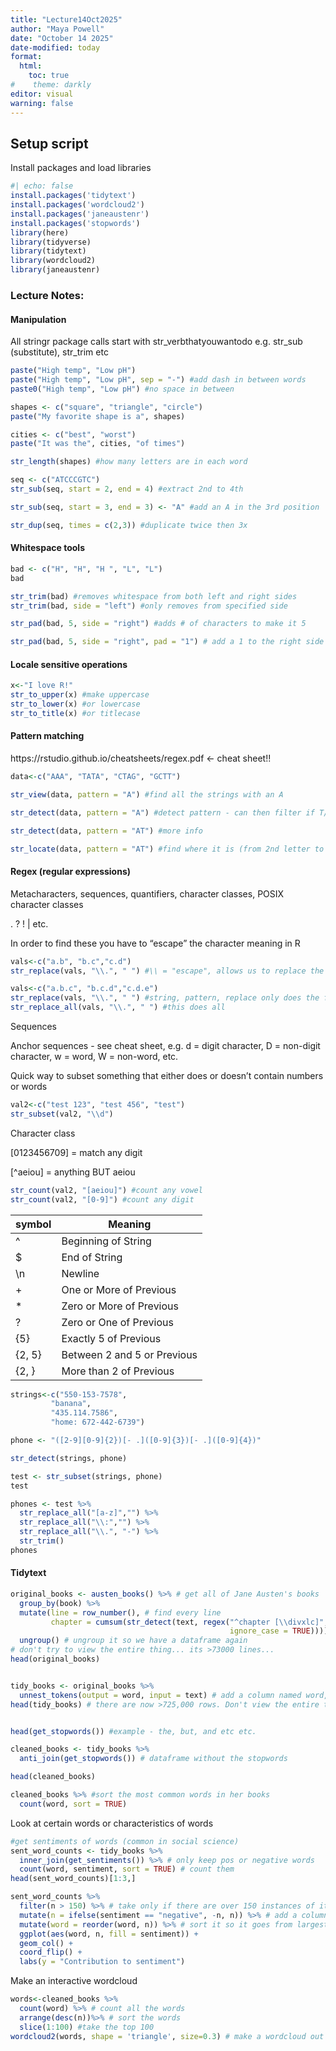 ```yaml
---
title: "Lecture14Oct2025"
author: "Maya Powell"
date: "October 14 2025"
date-modified: today
format:
  html:
    toc: true
#    theme: darkly
editor: visual
warning: false
---
```


## Setup script

Install packages and load libraries

```r
#| echo: false
install.packages('tidytext')
install.packages('wordcloud2')
install.packages('janeaustenr')
install.packages('stopwords')
library(here)
library(tidyverse)
library(tidytext)
library(wordcloud2)
library(janeaustenr)
```

### Lecture Notes:

#### Manipulation

All stringr package calls start with str_verbthatyouwantodo e.g. str_sub (substitute), str_trim etc

```r
paste("High temp", "Low pH")
paste("High temp", "Low pH", sep = "-") #add dash in between words
paste0("High temp", "Low pH") #no space in between

shapes <- c("square", "triangle", "circle")
paste("My favorite shape is a", shapes)

cities <- c("best", "worst")
paste("It was the", cities, "of times")

str_length(shapes) #how many letters are in each word

seq <- c("ATCCCGTC")
str_sub(seq, start = 2, end = 4) #extract 2nd to 4th

str_sub(seq, start = 3, end = 3) <- "A" #add an A in the 3rd position

str_dup(seq, times = c(2,3)) #duplicate twice then 3x

```

#### Whitespace tools

```r
bad <- c("H", "H", "H ", "L", "L")
bad

str_trim(bad) #removes whitespace from both left and right sides
str_trim(bad, side = "left") #only removes from specified side

str_pad(bad, 5, side = "right") #adds # of characters to make it 5

str_pad(bad, 5, side = "right", pad = "1") # add a 1 to the right side after the 5th character

```

#### Locale sensitive operations

```r
x<-"I love R!"
str_to_upper(x) #make uppercase
str_to_lower(x) #or lowercase
str_to_title(x) #or titlecase

```

#### Pattern matching

https://rstudio.github.io/cheatsheets/regex.pdf \<- cheat sheet!!

```r
data<-c("AAA", "TATA", "CTAG", "GCTT")

str_view(data, pattern = "A") #find all the strings with an A

str_detect(data, pattern = "A") #detect pattern - can then filter if T/F for A

str_detect(data, pattern = "AT") #more info

str_locate(data, pattern = "AT") #find where it is (from 2nd letter to 3rd letter)
```

#### Regex (regular expressions)

Metacharacters, sequences, quantifiers, character classes, POSIX character classes

. ? ! \| etc.

In order to find these you have to "escape" the character meaning in R

```r
vals<-c("a.b", "b.c","c.d")
str_replace(vals, "\\.", " ") #\\ = "escape", allows us to replace the period with a space

vals<-c("a.b.c", "b.c.d","c.d.e")
str_replace(vals, "\\.", " ") #string, pattern, replace only does the first
str_replace_all(vals, "\\.", " ") #this does all

```

Sequences

Anchor sequences - see cheat sheet, e.g. d = digit character, D = non-digit character, w = word, W = non-word, etc.

Quick way to subset something that either does or doesn't contain numbers or words

```r
val2<-c("test 123", "test 456", "test")
str_subset(val2, "\\d")
```

Character class

\[0123456709\] = match any digit

\[\^aeiou\] = anything BUT aeiou

```r
str_count(val2, "[aeiou]") #count any vowel
str_count(val2, "[0-9]") #count any digit
```

| symbol | Meaning                     |
|--------|-----------------------------|
| \^     | Beginning of String         |
| \$     | End of String               |
| \\n    | Newline                     |
| \+     | One or More of Previous     |
| \*     | Zero or More of Previous    |
| ?      | Zero or One of Previous     |
| {5}    | Exactly 5 of Previous       |
| {2, 5} | Between 2 and 5 or Previous |
| {2, }  | More than 2 of Previous     |

```r
strings<-c("550-153-7578",
         "banana",
         "435.114.7586",
         "home: 672-442-6739")

phone <- "([2-9][0-9]{2})[- .]([0-9]{3})[- .]([0-9]{4})"

str_detect(strings, phone)

test <- str_subset(strings, phone)
test

phones <- test %>%
  str_replace_all("[a-z]","") %>%
  str_replace_all("\\:","") %>%
  str_replace_all("\\.", "-") %>%
  str_trim()
phones
```

#### Tidytext

```r
original_books <- austen_books() %>% # get all of Jane Austen's books
  group_by(book) %>%
  mutate(line = row_number(), # find every line
         chapter = cumsum(str_detect(text, regex("^chapter [\\divxlc]", # count the chapters (starts with the word chapter followed by a digit or roman numeral)
                                                 ignore_case = TRUE)))) %>% #ignore lower or uppercase - this is new! very cool!
  ungroup() # ungroup it so we have a dataframe again
# don't try to view the entire thing... its >73000 lines...
head(original_books)


tidy_books <- original_books %>%
  unnest_tokens(output = word, input = text) # add a column named word, with the input as the text column
head(tidy_books) # there are now >725,000 rows. Don't view the entire thing!


head(get_stopwords()) #example - the, but, and etc etc.

cleaned_books <- tidy_books %>%
  anti_join(get_stopwords()) # dataframe without the stopwords

head(cleaned_books)

cleaned_books %>% #sort the most common words in her books
  count(word, sort = TRUE)

```

Look at certain words or characteristics of words

```r
#get sentiments of words (common in social science)
sent_word_counts <- tidy_books %>%
  inner_join(get_sentiments()) %>% # only keep pos or negative words
  count(word, sentiment, sort = TRUE) # count them
head(sent_word_counts)[1:3,]

sent_word_counts %>%
  filter(n > 150) %>% # take only if there are over 150 instances of it
  mutate(n = ifelse(sentiment == "negative", -n, n)) %>% # add a column where if the word is negative make the count negative
  mutate(word = reorder(word, n)) %>% # sort it so it goes from largest to smallest
  ggplot(aes(word, n, fill = sentiment)) +
  geom_col() +
  coord_flip() +
  labs(y = "Contribution to sentiment")
```

Make an interactive wordcloud

```r
words<-cleaned_books %>%
  count(word) %>% # count all the words
  arrange(desc(n))%>% # sort the words
  slice(1:100) #take the top 100
wordcloud2(words, shape = 'triangle', size=0.3) # make a wordcloud out of the top 100 words
```
